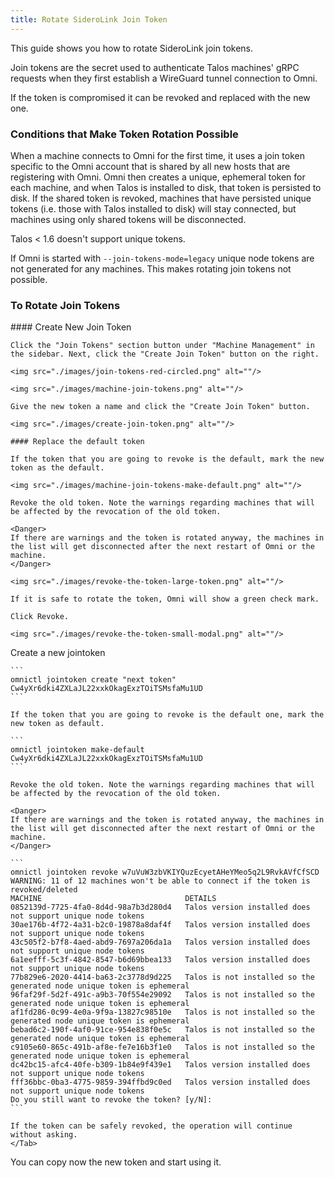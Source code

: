 ```yaml
---
title: Rotate SideroLink Join Token
---
```


This guide shows you how to rotate SideroLink join tokens.

Join tokens are the secret used to authenticate Talos machines' gRPC requests when they first establish a WireGuard tunnel connection to Omni.

If the token is compromised it can be revoked and replaced with the new one.

### Conditions that Make Token Rotation Possible

When a machine connects to Omni for the first time, it uses a join token specific to the Omni account that is shared by all new hosts that are registering with Omni. Omni then creates a unique, ephemeral token for each machine, and when Talos is installed to disk, that token is persisted to disk. If the shared token is revoked, machines that have persisted unique tokens (i.e. those with Talos installed to disk) will stay connected, but machines using only shared tokens will be disconnected.

<Warning>
Talos < 1.6 doesn't support unique tokens.
</Warning>

If Omni is started with `--join-tokens-mode=legacy`  unique node tokens are not generated for any machines. This makes rotating join tokens not possible.

### To Rotate Join Tokens

<Tabs>
<Tab title="UI">
    #### Create New Join Token

    Click the "Join Tokens" section button under "Machine Management" in the sidebar. Next, click the "Create Join Token" button on the right.

    <img src="./images/join-tokens-red-circled.png" alt=""/>

    <img src="./images/machine-join-tokens.png" alt=""/>

    Give the new token a name and click the "Create Join Token" button.

    <img src="./images/create-join-token.png" alt=""/>

    #### Replace the default token

    If the token that you are going to revoke is the default, mark the new token as the default.

    <img src="./images/machine-join-tokens-make-default.png" alt=""/>

    Revoke the old token. Note the warnings regarding machines that will be affected by the revocation of the old token.

    <Danger>
    If there are warnings and the token is rotated anyway, the machines in the list will get disconnected after the next restart of Omni or the machine.
    </Danger>

    <img src="./images/revoke-the-token-large-token.png" alt=""/>

    If it is safe to rotate the token, Omni will show a green check mark.

    Click Revoke.

    <img src="./images/revoke-the-token-small-modal.png" alt=""/>


</Tab>

<Tab title="CLI">
    Create a new jointoken

    ```
    omnictl jointoken create "next token"
    Cw4yXr6dki4ZXLaJL22xxkOkagExzTOiTSMsfaMu1UD
    ```

    If the token that you are going to revoke is the default one, mark the new token as default.

    ```
    omnictl jointoken make-default Cw4yXr6dki4ZXLaJL22xxkOkagExzTOiTSMsfaMu1UD
    ```

    Revoke the old token. Note the warnings regarding machines that will be affected by the revocation of the old token.

    <Danger>
    If there are warnings and the token is rotated anyway, the machines in the list will get disconnected after the next restart of Omni or the machine.
    </Danger>

    ```
    omnictl jointoken revoke w7uVuW3zbVKIYQuzEcyetAHeYMeo5q2L9RvkAVfCfSCD
    WARNING: 11 of 12 machines won't be able to connect if the token is revoked/deleted
    MACHINE                                DETAILS
    0852139d-7725-4fa0-8d4d-98a7b3d280d4   Talos version installed does not support unique node tokens
    30ae176b-4f72-4a31-b2c0-19878a8daf4f   Talos version installed does not support unique node tokens
    43c505f2-b7f8-4aed-abd9-7697a206da1a   Talos version installed does not support unique node tokens
    6a1eefff-5c3f-4842-8547-b6d69bbea133   Talos version installed does not support unique node tokens
    77b829e6-2020-4414-ba63-2c3778d9d225   Talos is not installed so the generated node unique token is ephemeral
    96faf29f-5d2f-491c-a9b3-70f554e29092   Talos is not installed so the generated node unique token is ephemeral
    af1fd286-0c99-4e0a-9f9a-13827c98510e   Talos is not installed so the generated node unique token is ephemeral
    bebad6c2-190f-4af0-91ce-954e838f0e5c   Talos is not installed so the generated node unique token is ephemeral
    c9105e60-865c-491b-af8e-fe7e16b3f1e0   Talos is not installed so the generated node unique token is ephemeral
    dc42bc15-afc4-40fe-b309-1b84e9f439e1   Talos version installed does not support unique node tokens
    fff36bbc-0ba3-4775-9859-394ffbd9c0ed   Talos version installed does not support unique node tokens
    Do you still want to revoke the token? [y/N]:
    ```

    If the token can be safely revoked, the operation will continue without asking.
    </Tab>
</Tabs>

You can copy now the new token and start using it.
